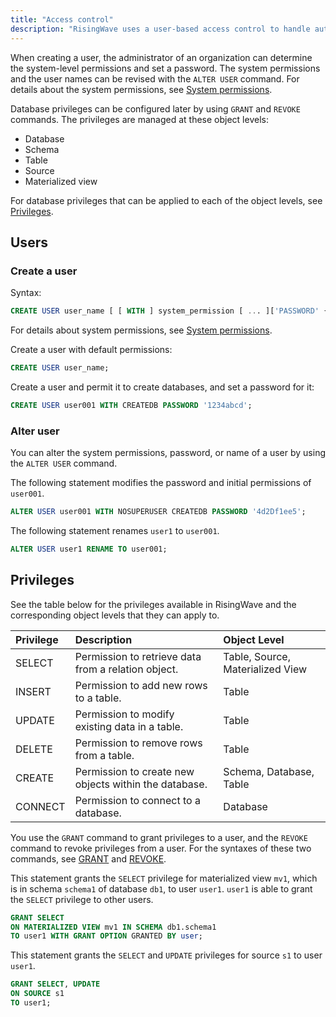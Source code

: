 ```yaml
---
title: "Access control"
description: "RisingWave uses a user-based access control to handle authentication and authorization. Privileges can be granted to or revoked by users to control what actions can be performed on different object levels."
---
```


When creating a user, the administrator of an organization can determine the system-level permissions and set a password. The system permissions and the user names can be revised with the `ALTER USER` command. For details about the system permissions, see [System permissions](/sql/commands/sql-create-user#syntax-for-creating-a-new-user).

Database privileges can be configured later by using `GRANT` and `REVOKE` commands. The privileges are managed at these object levels:

* Database
* Schema
* Table
* Source
* Materialized view

For database privileges that can be applied to each of the object levels, see [Privileges](#privileges).

## Users

### Create a user

Syntax:

```sql
CREATE USER user_name [ [ WITH ] system_permission [ ... ]['PASSWORD' { password | NULL }] ];
```

For details about system permissions, see [System permissions](/sql/commands/sql-create-user#syntax-for-creating-a-new-user).

Create a user with default permissions:

```sql
CREATE USER user_name;
```

Create a user and permit it to create databases, and set a password for it:

```sql
CREATE USER user001 WITH CREATEDB PASSWORD '1234abcd';
```

### Alter user

You can alter the system permissions, password, or name of a user by using the `ALTER USER` command.

The following statement modifies the password and initial permissions of `user001`.

```sql
ALTER USER user001 WITH NOSUPERUSER CREATEDB PASSWORD '4d2Df1ee5';
```

The following statement renames `user1` to `user001`.

```sql
ALTER USER user1 RENAME TO user001;
```

## Privileges

See the table below for the privileges available in RisingWave and the corresponding object levels that they can apply to.

| Privilege | Description                                           | Object Level                     |
| :-------- | :---------------------------------------------------- | :------------------------------- |
| SELECT    | Permission to retrieve data from a relation object.   | Table, Source, Materialized View |
| INSERT    | Permission to add new rows to a table.                | Table                            |
| UPDATE    | Permission to modify existing data in a table.        | Table                            |
| DELETE    | Permission to remove rows from a table.               | Table                            |
| CREATE    | Permission to create new objects within the database. | Schema, Database, Table          |
| CONNECT   | Permission to connect to a database.                  | Database                         |

You use the `GRANT` command to grant privileges to a user, and the `REVOKE` command to revoke privileges from a user. For the syntaxes of these two commands, see [GRANT](/sql/commands/sql-grant) and [REVOKE](/sql/commands/sql-revoke).

This statement grants the `SELECT` privilege for materialized view `mv1`, which is in schema `schema1` of database `db1`, to user `user1`. `user1` is able to grant the `SELECT` privilege to other users.

```sql
GRANT SELECT
ON MATERIALIZED VIEW mv1 IN SCHEMA db1.schema1
TO user1 WITH GRANT OPTION GRANTED BY user;
```

This statement grants the `SELECT` and `UPDATE` privileges for source `s1` to user `user1`.

```sql
GRANT SELECT, UPDATE
ON SOURCE s1
TO user1;
```
